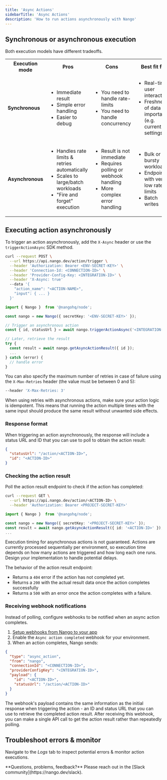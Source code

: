 ```yaml
---
title: 'Async Actions'
sidebarTitle: 'Async Actions'
description: 'How to run actions asynchronously with Nango'
---
```


## Synchronous or asynchronous execution

Both execution models have different tradeoffs.

<table>
  <tr>
    <th>Execution mode</th>
    <th>Pros</th>
    <th>Cons</th>
    <th>Best fit for</th>
  </tr>
  <tr>
    <td><strong>Synchronous</strong></td>
    <td>
      <ul>
        <li>Immediate result</li>
        <li>Simple error handling</li>
        <li>Easier to debug</li>
      </ul>
    </td>
    <td>
      <ul>
        <li>You need to handle rate-limits</li>
        <li>You need to handle concurrency</li>
      </ul>
    </td>
    <td>
      <ul>
        <li>Real-time user interactions</li>
        <li>Freshness of data is important (e.g. current settings)</li>
      </ul>
    </td>
  </tr>
  <tr>
    <td><strong>Asynchronous</strong></td>
    <td>
      <ul>
        <li>Handles rate limits & retries automatically</li>
        <li>Scales to large/batch workloads</li>
        <li>"Fire and forget" execution</li>
      </ul>
    </td>
    <td>
      <ul>
        <li>Result is not immediate</li>
        <li>Requires polling or webhook handling</li>
        <li>More complex error handling</li>
      </ul>
    </td>
    <td>
      <ul>
        <li>Bulk or bursty workloads</li>
        <li>Endpoints with very low rate-limits</li>
        <li>Batch writes</li>
      </ul>
    </td>
  </tr>
</table>

## Executing action asynchronously

To trigger an action asynchronously, add the `X-Async` header or use the `triggerActionAsync` SDK method.

<Tabs>

<Tab title="cURL (standard endpoint)">

```bash
curl --request POST \
  --url https://api.nango.dev/action/trigger \
  --header 'Authorization: Bearer <ENV-SECRET-KEY>' \
  --header 'Connection-Id: <CONNECTION-ID>' \
  --header 'Provider-Config-Key: <INTEGRATION-ID>' \
  --header 'X-Async: true'
  --data '{
    "action_name": "<ACTION-NAME>",
    "input": { ... }
  }'
```
</Tab>

<Tab title="Node SDK">

```ts
import { Nango }  from '@nangohq/node';

const nango = new Nango({ secretKey: '<ENV-SECRET-KEY>' });

// Trigger an asynchronous action
const { id, statusUrl } = await nango.triggerActionAsync('<INTEGRATION-ID>', '<CONNECTION-ID>', '<ACTION-NAME>', jsonInput);

// Later, retrieve the result
try {
  const result = await nango.getAsyncActionResult({ id });
  ...
} catch (error) {
  // handle error
}
```
</Tab>

</Tabs>

You can also specify the maximum number of retries in case of failure using the `X-Max-Retries` header (the value must be between 0 and 5):

```bash
--header 'X-Max-Retries: 3'
```

<Warning>
When using retries with asynchronous actions, make sure your action logic is idempotent. This means that running the action multiple times with the same input should produce the same result without unwanted side effects.
</Warning>

### Response format

When triggering an action asynchronously, the response will include a status URL and ID that you can use to poll to obtain the action result:

```json
{
  "statusUrl": "/action/<ACTION-ID>",
  "id": "<ACTION-ID>"
}
```

### Checking the action result

Poll the action result endpoint to check if the action has completed:

<Tabs>

<Tab title="cURL">

```bash
curl --request GET \
  --url https://api.nango.dev/action/<ACTION-ID> \
  --header 'Authorization: Bearer <PROJECT-SECRET-KEY>'
```
</Tab>

<Tab title="Node SDK">

```ts
import { Nango }  from '@nangohq/node';

const nango = new Nango({ secretKey: '<PROJECT-SECRET-KEY>' });
const result = await nango.getAsyncActionResult({ id: '<ACTION-ID>' });
...
```
</Tab>

</Tabs>

<Note>
Execution timing for asynchronous actions is not guaranteed. Actions are currently processed sequentially per environment, so execution time depends on how many actions are triggered and how long each one runs. Design your implementation to handle potential delays.
</Note>

The behavior of the action result endpoint:

- Returns a `404` error if the action has not completed yet.
- Returns a `200` with the actual result data once the action completes successfully
- Returns a `500` with an error once the action completes with a failure.

### Receiving webhook notifications

Instead of polling, configure webhooks to be notified when an async action completes.
1. [Setup webhooks from Nango to your app](/implementation-guides/platform/webhooks-from-nango)
2. Enable the `Async action completed` webhook for your environment.
3. When an action completes, Nango sends:

```json
{
  "type": "async_action",
  "from": "nango",
  "connectionId": "<CONNECTION-ID>",
  "providerConfigKey": "<INTEGRATION-ID>",
  "payload": {
    "id": "<ACTION-ID>",
    "statusUrl": "/action/<ACTION-ID>"
  }
}
```

The webhook's payload contains the same information as the initial response when triggering the action - an ID and status URL that you can use to retrieve the completed action result. After receiving this webhook, you can make a single API call to get the action result rather than repeatedly polling.

## Troubleshoot errors & monitor

Navigate to the _Logs_ tab to inspect potential errors & monitor action executions.

<Tip>
**Questions, problems, feedback?** Please reach out in the [Slack community](https://nango.dev/slack).
</Tip>
